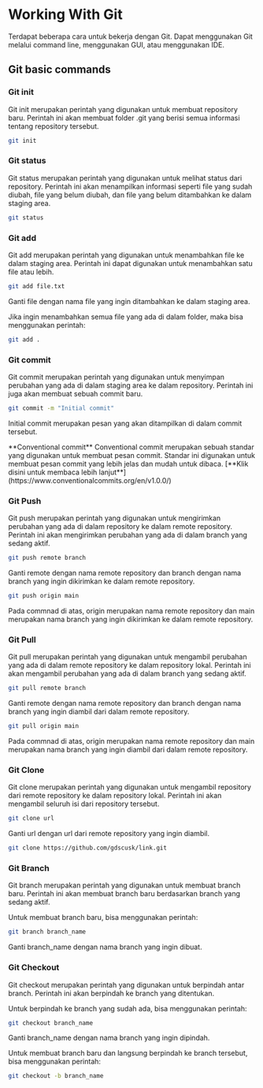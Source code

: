
# Working With Git

Terdapat beberapa cara untuk bekerja dengan Git. Dapat menggunakan Git melalui command line, menggunakan GUI, atau menggunakan IDE.

## Git basic commands

### Git init

Git init merupakan perintah yang digunakan untuk membuat repository baru. Perintah ini akan membuat folder .git yang berisi semua informasi tentang repository tersebut.

```bash
git init
```

### Git status

Git status merupakan perintah yang digunakan untuk melihat status dari repository. Perintah ini akan menampilkan informasi seperti file yang sudah diubah, file yang belum diubah, dan file yang belum ditambahkan ke dalam staging area.

```bash
git status
```

### Git add

Git add merupakan perintah yang digunakan untuk menambahkan file ke dalam staging area. Perintah ini dapat digunakan untuk menambahkan satu file atau lebih.

```bash
git add file.txt
```

Ganti file dengan nama file yang ingin ditambahkan ke dalam staging area.

Jika ingin menambahkan semua file yang ada di dalam folder, maka bisa menggunakan perintah:

```bash
git add .
```

### Git commit

Git commit merupakan perintah yang digunakan untuk menyimpan perubahan yang ada di dalam staging area ke dalam repository. Perintah ini juga akan membuat sebuah commit baru.

```bash
git commit -m "Initial commit"
```

Initial commit merupakan pesan yang akan ditampilkan di dalam commit tersebut.

<Callout type="info">
  **Conventional commit** Conventional commit merupakan sebuah standar yang
  digunakan untuk membuat pesan commit. Standar ini digunakan untuk membuat
  pesan commit yang lebih jelas dan mudah untuk dibaca. [**Klik disini untuk
  membaca lebih lanjut**](https://www.conventionalcommits.org/en/v1.0.0/)
</Callout>

### Git Push

Git push merupakan perintah yang digunakan untuk mengirimkan perubahan yang ada di dalam repository ke dalam remote repository. Perintah ini akan mengirimkan perubahan yang ada di dalam branch yang sedang aktif.

```bash
git push remote branch
```

Ganti remote dengan nama remote repository dan branch dengan nama branch yang ingin dikirimkan ke dalam remote repository.

```bash
git push origin main
```

Pada commnad di atas, origin merupakan nama remote repository dan main merupakan nama branch yang ingin dikirimkan ke dalam remote repository.

### Git Pull

Git pull merupakan perintah yang digunakan untuk mengambil perubahan yang ada di dalam remote repository ke dalam repository lokal. Perintah ini akan mengambil perubahan yang ada di dalam branch yang sedang aktif.

```bash
git pull remote branch
```

Ganti remote dengan nama remote repository dan branch dengan nama branch yang ingin diambil dari dalam remote repository.

```bash
git pull origin main
```

Pada commnad di atas, origin merupakan nama remote repository dan main merupakan nama branch yang ingin diambil dari dalam remote repository.

### Git Clone

Git clone merupakan perintah yang digunakan untuk mengambil repository dari remote repository ke dalam repository lokal. Perintah ini akan mengambil seluruh isi dari repository tersebut.

```bash
git clone url
```

Ganti url dengan url dari remote repository yang ingin diambil.

```bash
git clone https://github.com/gdscusk/link.git
```

### Git Branch

Git branch merupakan perintah yang digunakan untuk membuat branch baru. Perintah ini akan membuat branch baru berdasarkan branch yang sedang aktif.

Untuk membuat branch baru, bisa menggunakan perintah:

```bash
git branch branch_name
```

Ganti branch_name dengan nama branch yang ingin dibuat.

### Git Checkout

Git checkout merupakan perintah yang digunakan untuk berpindah antar branch. Perintah ini akan berpindah ke branch yang ditentukan.

Untuk berpindah ke branch yang sudah ada, bisa menggunakan perintah:

```bash
git checkout branch_name
```

Ganti branch_name dengan nama branch yang ingin dipindah.

Untuk membuat branch baru dan langsung berpindah ke branch tersebut, bisa menggunakan perintah:

```bash
git checkout -b branch_name
```
